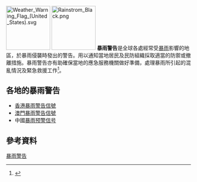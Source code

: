 {{Disputed|time=2022-02-05T16:07:32+00:00}}
[[File:Weather_Warning_Flag_(United_States).svg|120px]]
[[File:Rainstrom_Black.png|120px]]
'''暴雨警告'''是全球各處經常受[[暴雨|暴雨]]影響的地區，於暴雨侵襲時發出的警告。用以通知當地居民及民防組織採取適當的防禦或撤離措施。暴雨警告亦有助確保當地的應急服務機關做好準備，處理暴雨所引起的混亂情況及緊急救援工作<ref>{{Cite web |url=http://www.hko.gov.hk/wservice/warning/rainstoc.htm |title=香港天文台：暴雨警告系統 |accessdate=2010-08-08 |archive-date=2011-09-07 |archive-url=https://web.archive.org/web/20110907151448/http://www.hko.gov.hk/wservice/warning/rainstoc.htm |dead-url=no }}</ref>。

==各地的暴雨警告==
*[[香港暴雨警告信號|香港暴雨警告信號]]
*[[澳門暴雨警告信號|澳門暴雨警告信號]]
* 中國[[突发气象灾害预警信号#暴雨|暴雨预警信号]]

==參考資料==
{{reflist|2}}

{{氣象小作品}}

[[Category:暴雨警告|]]